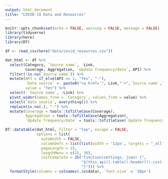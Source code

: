 ```yaml
---
output: html_document
title: "COVID-19 Data and Resources"
---
```


<style type="text/css">
.container {
    margin-right: 0 !important;
    margin-left: 0 !important;
    padding-left: 15px;
    padding-right: 15px;
}
.main-container {
  max-width: 1750px;
  margin-left: auto;
  margin-right: auto;
}
</style>


```r
knitr::opts_chunk$set(echo = FALSE, warning = FALSE, message = FALSE)
library(tidyverse)
library(here)
library(DT)

df <- read_csv(here("data/covid_resources.csv"))
```

```r
dat_html <- df %>%
  select(Category, `Source name`,  Link, 
         Coverage, Aggregation, `Update frequency/date`, API) %>%
  filter(!is.na(`Source name`)) %>%
  mutate(API = if_else(API == 1, "Yes", "-"), 
         `Data source` =  paste0("<a href='", Link,"'>",`Source name`,"</a>"), 
         value = "Yes") %>%
  select(-`Source name`, -Link) %>%
  pivot_wider(names_from = `Category`, values_from = value) %>%
  select(`Data source`, everything()) %>% 
  replace(is.na(.), "-") %>%
  mutate(Coverage = tools::toTitleCase(Coverage), 
         Aggregation = tools::toTitleCase(Aggregation), 
         `Update frequency/date` = tools::toTitleCase(`Update frequency/date`))

DT::datatable(dat_html, filter = "top", escape = FALSE, 
              options = list(
                autoWidth = FALSE,
                columnDefs = list(list(width = '12px', targets = "_all")),
                pageLength = 15, 
                lengthMenu = c(15, 30), 
                initComplete = JS("function(settings, json) {",
                                  "$(this.api().table().header()).css({'font-size': '12px', 'background-color': '#2c3c54', 'color': '#fff'});",
                                  "}"))) %>%  
  formatStyle(columns = colnames(.$x$data), `font-size` = '10px')
```